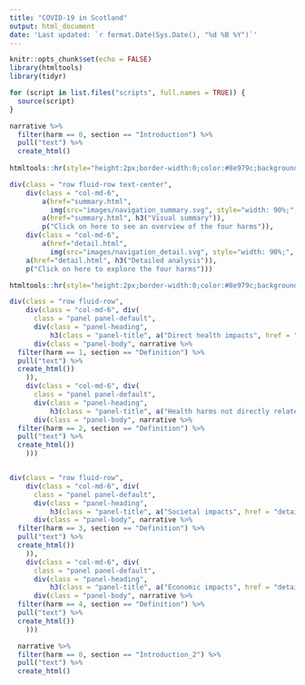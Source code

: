 ---
title: "COVID-19 in Scotland"
output: html_document
date: 'Last updated: `r format.Date(Sys.Date(), "%d %B %Y")`'
---

```{r setup, include=FALSE}
knitr::opts_chunk$set(echo = FALSE)
library(htmltools)
library(tidyr)

for (script in list.files("scripts", full.names = TRUE)) {
  source(script)
}
```

```{r}
narrative %>%
  filter(harm == 0, section == "Introduction") %>%
  pull("text") %>%
  create_html()
  
htmltools::hr(style="height:2px;border-width:0;color:#8e979c;background-color:#8e979c")
```

```{r}
div(class = "row fluid-row text-center",
    div(class = "col-md-6",
        a(href="summary.html",
          img(src="images/navigation_summary.svg", style="width: 90%;", alt="The four harms of Covid-19: direct health, indirect health, society, economy")),
        a(href="summary.html", h3("Visual summary")),
        p("Click on here to see an overview of the four harms")),
    div(class = "col-md-6",
        a(href="detail.html",
          img(src="images/navigation_detail.svg", style="width: 90%;", alt="A rough sketch of a chart and text")),
    a(href="detail.html", h3("Detailed analysis")),
    p("Click on here to explore the four harms")))

htmltools::hr(style="height:2px;border-width:0;color:#8e979c;background-color:#8e979c")
```

```{r}
div(class = "row fluid-row",
    div(class = "col-md-6", div(
      class = "panel panel-default",
      div(class = "panel-heading",
          h3(class = "panel-title", a("Direct health impacts", href = "detail.html#1_direct_health_harms"))),
      div(class = "panel-body", narrative %>% 
  filter(harm == 1, section == "Definition") %>% 
  pull("text") %>%
  create_html())
    )),
    div(class = "col-md-6", div(
      class = "panel panel-default",
      div(class = "panel-heading",
          h3(class = "panel-title", a("Health harms not directly related to COVID-19", href = "detail.html#2_indirect_health_harms"))),
      div(class = "panel-body", narrative %>% 
  filter(harm == 2, section == "Definition") %>% 
  pull("text") %>%
  create_html())
    )))


div(class = "row fluid-row",
    div(class = "col-md-6", div(
      class = "panel panel-default",
      div(class = "panel-heading",
          h3(class = "panel-title", a("Societal impacts", href = "detail.html#3_societal_harms"))),
      div(class = "panel-body", narrative %>% 
  filter(harm == 3, section == "Definition") %>% 
  pull("text") %>%
  create_html())
    )),
    div(class = "col-md-6", div(
      class = "panel panel-default",
      div(class = "panel-heading",
          h3(class = "panel-title", a("Economic impacts", href = "detail.html#4_economic_harms"))),
      div(class = "panel-body", narrative %>% 
  filter(harm == 4, section == "Definition") %>% 
  pull("text") %>%
  create_html())
    )))
```

```{r}
  narrative %>%
  filter(harm == 0, section == "Introduction_2") %>%
  pull("text") %>%
  create_html()
```
